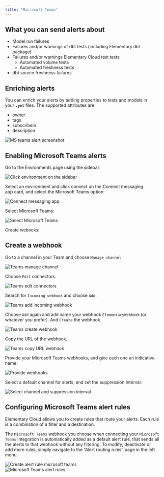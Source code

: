 ```yaml
---
title: "Microsoft Teams"
---
```


## What you can send alerts about

- Model run failures
- Failures and/or warnings of dbt tests (including Elementary dbt package)
- Failures and/or warnings Elementary Cloud test tests
    - Automated volume tests
    - Automated freshness tests
- dbt source freshness failures

## Enriching alerts

You can enrich your alerts by adding properties to tests and models in your **`.yml`** files. The supported attributes are: 

- owner
- tags
- subscribers
- description

<Frame>
  <div className="dark:bg-white rounded-md p-4">
    <img
      src="https://res.cloudinary.com/diuctyblm/image/upload/v1719739150/MS_teams_alert_screenshot_lakytr.png"
      alt="MS teams alert screenshot"
    />
  </div>
</Frame>

## Enabling Microsoft Teams alerts

Go to the Envronments page using the sidebar:

<Frame>
  <div className="dark:bg-white rounded-md p-4">
    <img
      src="https://res.cloudinary.com/diuctyblm/image/upload/v1719739150/Connect_environment_cbfhfi.png"
      alt="Click environment on the sidebar"
    />
  </div>
</Frame>

Select an environment and click connect on the Connect messaging app card, and select the Microsoft Teams option:

<Frame>
  <div className="dark:bg-white rounded-md p-4">
    <img
      src="https://res.cloudinary.com/diuctyblm/image/upload/v1719739151/connect_messaging_app_v64m69.png"
      alt="Connect messaging app"
    />
  </div>
</Frame>

Select Microsoft Teams:

<Frame>
  <div className="dark:bg-white rounded-md p-4">
    <img
      src="https://res.cloudinary.com/diuctyblm/image/upload/v1719739414/Select_ms_teams_wfvqow.png"
      alt="Select Microsoft Teams"
    />
  </div>
</Frame>

Create webooks:

</Accordion>

<Accordion title="Create Teams Webhook">

## Create a webhook

Go to a channel in your Team and choose `Manage channel`

<img
  src="https://res.cloudinary.com/dgxyrldax/image/upload/v1707203620/npn3p0tsmdvk723etyxn.png"
  alt="Teams manage channel"
/>

Choose `Edit` connectors.

<img
  src="https://res.cloudinary.com/dgxyrldax/image/upload/v1707203932/utnld7rzvgiwfgumzhtv.png"
  alt="Teams edit connectors"
/>

Search for `Incoming webhook` and choose `Add`.

<img
  src="https://res.cloudinary.com/dgxyrldax/image/upload/v1707204047/esvfhescsxgttanzv3kx.png"
  alt="Teams add incoming webhook"
/>

Choose `Add` again and add name your webhook `ElementaryWebhook` (or whatever you prefer). And `Create` the webhook.

<img
  src="https://res.cloudinary.com/dgxyrldax/image/upload/v1707204465/mcncjpvsnptd0gcsbb21.png"
  alt="Teams create webhook"
/>

Copy the URL of the webhook.

<img
  src="https://res.cloudinary.com/dgxyrldax/image/upload/v1707204718/gkt2uhz2qaow1lm1frnp.png"
  alt="Teams copy URL webhook"
/>


Provide your Microsoft Teams webhooks, and give each one an indicative name:

<Frame>
  <div className="dark:bg-white rounded-md p-4">
    <img
      src="https://res.cloudinary.com/diuctyblm/image/upload/v1719739712/Select_channel_MS_teams_hu08sc.png"
      alt="Provide webhooks"
    />
  </div>
</Frame>

Select a default channel for alerts, and set the suppression interval:

<Frame>
  <div className="dark:bg-white rounded-md p-4">
    <img
      src="https://res.cloudinary.com/diuctyblm/image/upload/v1719739673/Select_channel_and_alert_suppression_jttahx.png"
      alt="Select channel and suppression interval"
    />
  </div>
</Frame>

## Configuring Microsoft Teams alert rules

Elementary Cloud allows you to create rules that route your alerts. Each rule is a combination of a filter and a destination.

The `Microsoft Teams` webhook you choose when connecting your `Microsoft Teams` integration is automatically added as a default alert rule, that sends all the alerts to that webhook without any filtering. To modify, deactivate or add more rules, simply navigate to the “Alert routing rules” page in the left menu.

<Frame>
  <div className="dark:bg-white rounded-md p-4">
    <img
      src="https://res.cloudinary.com/diuctyblm/image/upload/v1719739150/Create_alert_rule_MS_teams_tjctbu.png"
      alt="Create alert rule microsoft teams"
    />
  </div>
</Frame>

<Frame>
  <div className="dark:bg-white rounded-md p-4">
    <img
      src="https://res.cloudinary.com/diuctyblm/image/upload/v1719739150/MS_teams_alert_rules_j6gy2g.png"
      alt="Microsoft Teams alert rules"
    />
  </div>
</Frame>